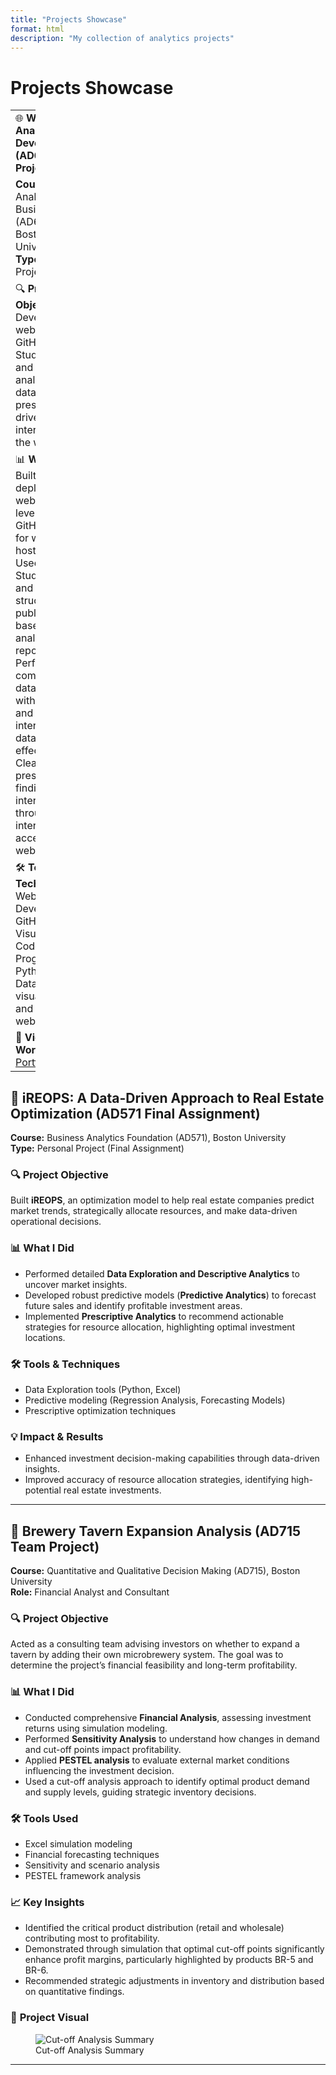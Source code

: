 ```yaml
---
title: "Projects Showcase"
format: html
description: "My collection of analytics projects"
---
```


# Projects Showcase

-----
🌐 **Web Analytics and Development (AD688 Project)**

**Course:** Web Analytics for Business (AD688), Boston University  
**Type:** Personal Project

🔍 **Project Objective**
Developed websites using GitHub, Visual Studio Code, and Quarto to analyze datasets and present data-driven insights interactively on the web.

📊 **What I Did**
- Built and deployed websites leveraging GitHub Pages for web hosting.
- Used Visual Studio Code and Quarto to structure and publish web-based analytics reports.
- Performed comprehensive data analysis with Python and SQL to interpret datasets effectively.
- Clearly presented data findings and interpretations through interactive and accessible web pages.

🛠️ **Tools & Techniques**
- Web Development: GitHub Pages, Visual Studio Code, Quarto
- Programming: Python, SQL
- Data visualization and interactive web reporting

🔗 **View my Work**
- [GitHub Portfolio](https://github.com/CassieLu0)

-----

## 🏢 **iREOPS: A Data-Driven Approach to Real Estate Optimization (AD571 Final Assignment)**

**Course:** Business Analytics Foundation (AD571), Boston University  
**Type:** Personal Project (Final Assignment)

### 🔍 **Project Objective**
Built **iREOPS**, an optimization model to help real estate companies predict market trends, strategically allocate resources, and make data-driven operational decisions.

### 📊 **What I Did**
- Performed detailed **Data Exploration and Descriptive Analytics** to uncover market insights.
- Developed robust predictive models (**Predictive Analytics**) to forecast future sales and identify profitable investment areas.
- Implemented **Prescriptive Analytics** to recommend actionable strategies for resource allocation, highlighting optimal investment locations.

### 🛠️ **Tools & Techniques**
- Data Exploration tools (Python, Excel)
- Predictive modeling (Regression Analysis, Forecasting Models)
- Prescriptive optimization techniques

### 💡 **Impact & Results**
- Enhanced investment decision-making capabilities through data-driven insights.
- Improved accuracy of resource allocation strategies, identifying high-potential real estate investments.

-----

## 🍺 **Brewery Tavern Expansion Analysis (AD715 Team Project)**

**Course:** Quantitative and Qualitative Decision Making (AD715), Boston University  
**Role:** Financial Analyst and Consultant

### 🔍 **Project Objective**
Acted as a consulting team advising investors on whether to expand a tavern by adding their own microbrewery system. The goal was to determine the project's financial feasibility and long-term profitability.

### 📊 **What I Did**
- Conducted comprehensive **Financial Analysis**, assessing investment returns using simulation modeling.
- Performed **Sensitivity Analysis** to understand how changes in demand and cut-off points impact profitability.
- Applied **PESTEL analysis** to evaluate external market conditions influencing the investment decision.
- Used a cut-off analysis approach to identify optimal product demand and supply levels, guiding strategic inventory decisions.

### 🛠️ **Tools Used**
- Excel simulation modeling
- Financial forecasting techniques
- Sensitivity and scenario analysis
- PESTEL framework analysis

### 📈 **Key Insights**
- Identified the critical product distribution (retail and wholesale) contributing most to profitability.
- Demonstrated through simulation that optimal cut-off points significantly enhance profit margins, particularly highlighted by products BR-5 and BR-6.
- Recommended strategic adjustments in inventory and distribution based on quantitative findings.

### 📸 **Project Visual**
![Cut-off Analysis Summary](Screenshot%202025-03-21%20at%2020.13.11.png)

-----

